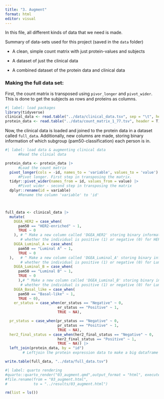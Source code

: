 ```yaml
---
title: "3. Augment"
format: html
editor: visual
---
```


In this file, all different kinds of data that we need is made.

Summary of data-sets used for this project (saved in the `data` folder)

-   A clean, simple count matrix with just protein-values and subjects

-   A dataset of just the clinical data

-   A combined dataset of the protein data and clinical data

### Making the full data set:

First, the count matrix is transposed using `pivor_longer` and `pivot_wider`. This is done to get the subjects as rows and proteins as columns.

```r
#| label: load packages
library(tidyverse)
clinical_data <- read.table("../data/clinical_data.tsv", sep = "\t", header = T)
protein_data <- read.table("../data/count_matrix_1_77.tsv", header = T)

```

Now, the clinical data is loaded and joined to the protein data in a dataset called `full_data`. Additionally, new columns are made, storing binary information of which subgroup (pam50-classification) each person is in.

```r
#| label: load data & augmenting clinical data
      #Read the clinial data

protein_data <- protein_data |>
      #Load the count matrix
  pivot_longer(cols = -id, names_to = 'variable', values_to = 'value') |>
      #Pivot longer. First step in transposing the matrix. 
  tidyr::pivot_wider(names_from = id, values_from = value) |>
      #Pivot wider - second step in transposing the matrix
  dplyr::rename(id = variable)
      #Rename the column 'variable' to 'id'



full_data <- clinical_data |>
  mutate( 
    DGEA_HER2 = case_when(
      pam50 == "HER2-enriched" ~ 1, 
      TRUE ~ 0
    ), # ^ Make a new column called 'DGEA_HER2' storing binary information of 
       # whether the individual is positive (1) or negative (0) for HER2
    DGEA_Luminal_A = case_when(
      pam50 == "Luminal A" ~ 1, 
      TRUE ~ 0
  ),   # ^ Make a new column called 'DGEA_Luminal_A' storing binary information of 
       # whether the individual is positive (1) or negative (0) for Luminal A
    DGEA_Luminal_B = case_when(
      pam50 == "Luminal B" ~ 1, 
      TRUE ~ 0
      ),# ^ Make a new column called 'DGEA_Luminal_B' storing binary information of 
       # whether the individual is positive (1) or negative (0) for Luminal B
    DGEA_Basal_like = case_when(
      pam50 == "Basal-like" ~ 1, 
      TRUE ~ 0),
    er_status = case_when(er_status == "Negative" ~ 0,
                        er_status == "Positive" ~ 1,
                        TRUE ~ NA),

  pr_status = case_when(pr_status == "Negative" ~ 0,
                        pr_status == "Positive" ~ 1,
                        TRUE ~ NA),
  her2_final_status = case_when(her2_final_status == "Negative" ~ 0,
                        her2_final_status == "Positive" ~ 1,
                        TRUE ~ NA)) |>
  left_join(protein_data, by = "id")
        # Leftjoin the protein expression data to make a big dataframe with everything

write.table(full_data, "../data/full_data.tsv")

```

```r
#| label: quarto rendering
#quarto::quarto_render("03_augment.qmd",output_format = "html", execute = T)
#file.rename(from = "03_augment.html",
#            to = "../results/03_augment.html")
```

```r
rm(list = ls())
```
